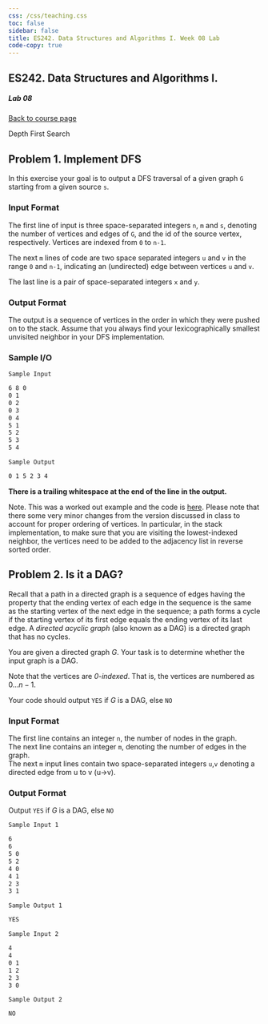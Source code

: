 ```yaml
---
css: /css/teaching.css
toc: false
sidebar: false
title: ES242. Data Structures and Algorithms I. Week 08 Lab
code-copy: true
---
```


:::{.column-body-outset}

## ES242. Data Structures and Algorithms I.

##### Lab 08

[Back to course page](../index.qmd)

:::{.callout-warning appearance="minimal"}
Depth First Search
:::


:::{.callout-note collapse="true" icon="false"}

# Problem 1. Implement DFS

In this exercise your goal is to output a DFS traversal of a given graph `G` starting from a given source `s`.


### Input Format


The first line of input is three space-separated integers `n`, `m` and `s`, denoting the number of vertices and edges of `G`, and the id of the source vertex, respectively. Vertices are indexed from `0` to `n-1`.

The next `m` lines of code are two space separated integers `u` and `v` in the range `0` and `n-1`, indicating an (undirected) edge between vertices `u` and `v`.

The last line is a pair of space-separated integers `x` and `y`.

### Output Format

The output is a sequence of vertices in the order in which they were pushed on to the stack. Assume that you always find your lexicographically smallest unvisited neighbor in your DFS implementation. 

### Sample I/O

`Sample Input`

```default
6 8 0
0 1
0 2
0 3
0 4
5 1
5 2
5 3
5 4
```

`Sample Output`

```default
0 1 5 2 3 4 
```

**There is a trailing whitespace at the end of the line in the output.**

Note. This was a worked out example and the code is [here](https://replit.com/@neeldhara/Lab08-P1-solution#main.c). Please note that there some very minor changes from the version discussed in class to account for proper ordering of vertices. In particular, in the stack implementation, to make sure that you are visiting the lowest-indexed neighbor, the vertices need to be added to the adjacency list in reverse sorted order.

:::



:::{.callout-note collapse="true" icon="false"}

# Problem 2. Is it a DAG?

Recall that a path in a directed graph is a sequence of edges having the property that the ending vertex of each edge in the sequence is the same as the starting vertex of the next edge in the sequence; a path forms a cycle if the starting vertex of its first edge equals the ending vertex of its last edge. A _directed acyclic graph_ (also known as a DAG) is a directed graph that has no cycles.

You are given a directed graph $G$. Your task is to determine whether the input graph is a DAG.

Note that the vertices are _0-indexed_. That is, the vertices are numbered as $0 \ldots n-1$.

Your code should output `YES` if $G$ is a DAG, else `NO`

### Input Format

The first line contains an integer `n`, the number of nodes in the graph. <br>
The next line contains an integer `m`, denoting the number of edges in the graph. <br>
The next `m` input lines contain two space-separated integers `u`,`v` denoting a directed edge from u to v (u->v).

### Output Format

Output `YES` if $G$ is a DAG, else `NO`

`Sample Input 1`

```default
6
6
5 0
5 2
4 0
4 1
2 3
3 1
```

`Sample Output 1`

```default
YES
```

`Sample Input 2`

```default
4
4
0 1
1 2
2 3
3 0
```

`Sample Output 2`

```default
NO
```
  
  
:::



:::